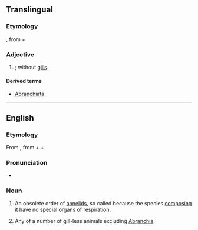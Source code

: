 {{also|Abranchiata}}
==Translingual==

===Etymology===
{{etyl|NL.|mul}}, from {{etyl|grc|mul}} {{term|lang=grc|ἀ-||tr=a-|not}} + {{term|lang=grc|βράγχια||tr=branchia|gills}} {{suffix||ata|lang=mul}}

===Adjective===
{{head|mul|adjective}}

# {{non-gloss definition|lang=mul|Used as a [[specific epithet]]}}; without [[gill]]s.

====Derived terms====
* [[Abranchiata]]

----

==English==
{{wikispecies}}
===Etymology===
From {{etyl|NL.|en}}, from {{etyl|grc|en}} {{term|lang=grc|ἀ-||tr=a-|not}} + {{term|lang=grc|βράγχια||tr=branchia|gills}} + {{term|-ata|lang=la}}

===Pronunciation===
* {{a|US}} {{IPA|/eɪˈbɹæŋ.kiˌɑ.tə/|/eɪˈbɹæŋ.kiˌeɪ.tə/|lang=en}}

===Noun===
{{en-noun|-}}

# {{context|zoology|lang=en}} An obsolete order of [[annelid]]s, so called because the species [[composing]] it have no special organs of respiration.
# Any of a number of gill-less animals excluding [[Abranchia]].